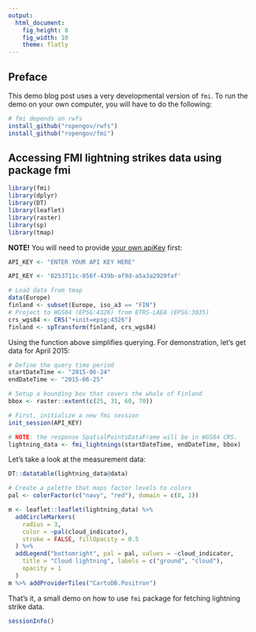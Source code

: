 ```yaml
---
output: 
  html_document: 
    fig_height: 8
    fig_width: 10
    theme: flatly
---
```


## Preface

This demo blog post uses a very developmental version of `fmi`. To run the demo
on your own computer, you will have to do the following:

```r
# fmi depends on rwfs
install_github("ropengov/rwfs")
install_github("ropengov/fmi")
```

## Accessing FMI lightning strikes data using package fmi

```r
library(fmi)
library(dplyr)
library(DT)
library(leaflet)
library(raster)
library(sp)
library(tmap)
```


 **NOTE!** You will need to provide
[your own apiKey](http://en.ilmatieteenlaitos.fi/open-data-manual-fmi-wfs-services) first:

```r
API_KEY <- "ENTER YOUR API KEY HERE"
```

```r
API_KEY <- '0253711c-056f-439b-af9d-a5a3a2920faf'
```


```r
# Load data from tmap
data(Europe)
finland <- subset(Europe, iso_a3 == "FIN")
# Project to WGS84 (EPSG:4326) from ETRS-LAEA (EPSG:3035)
crs_wgs84 <- CRS("+init=epsg:4326")
finland <- spTransform(finland, crs_wgs84)
```

Using the function above simplifies querying. For demonstration, let's
get data for April 2015:

```r
# Define the query time period
startDateTime <- "2015-06-24"
endDateTime <- "2015-06-25"

# Setup a bounding box that covers the whole of Finland
bbox <- raster::extent(c(25, 31, 60, 70))

# First, initialize a new fmi session
init_session(API_KEY)

# NOTE: the response SpatialPointsDataFrame will be in WGS84 CRS.
lightning_data <- fmi_lightnings(startDateTime, endDateTime, bbox)
```

Let's take a look at the measurement data:
```r
DT::datatable(lightning_data@data)
```

```r
# Create a palette that maps factor levels to colors
pal <- colorFactor(c("navy", "red"), domain = c(0, 1))

m <- leaflet::leaflet(lightning_data) %>%
  addCircleMarkers(
    radius = 3,
    color = ~pal(cloud_indicator),
    stroke = FALSE, fillOpacity = 0.5
  ) %>% 
  addLegend("bottomright", pal = pal, values = ~cloud_indicator,
    title = "Cloud lightning", labels = c("ground", "cloud"),
    opacity = 1
  )
m %>% addProviderTiles("CartoDB.Positron") 

```


That's it, a small demo on how to use `fmi` package for fetching lightning 
strike data.

```r
sessionInfo()
```
